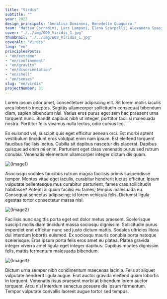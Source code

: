 ```yaml
---
title: "Virdis"
subtitle: ""
year: 2022
design_principals: "Annalisa Dominoni, Benedetto Quaquaro "
team: "Matteo Corradini, Lars Lampani, Elena Scarpelli, Alexandra Spassov, Zixin Zheng"
cover: "./../img/G09_Viridis_1.jpg"
thumbnail: "./../img/G09_Viridis_1.jpg"
coverAlt: "Virdis"
lang: "en"
principlesPosts: 
- "en/extreme" 
- "en/confinement" 
- "en/gravity" 
- "en/disorientation" 
- "en/shell"
- "en/senses"
slug: "en/virdis"
projectNumber: 31
---
```



Lorem ipsum odor amet, consectetuer adipiscing elit. Sit lorem mollis iaculis arcu lobortis inceptos. Sagittis ullamcorper sollicitudin consequat bibendum diam, sapien bibendum nisi. Varius eros purus eget sem hac praesent urna torquent nunc. Blandit dapibus nibh ut integer, porttitor facilisi malesuada nostra. Porttitor felis vivamus nulla lectus, odio cursus leo.

Ex euismod vel, suscipit quis eget efficitur aenean orci. Est morbi aptent vestibulum tincidunt eros volutpat enim nam ipsum. Est eleifend torquent faucibus facilisis lectus. Cubilia sit dapibus nascetur dis placerat. Dapibus quisque ad enim mi enim. Parturient eget class venenatis purus sed rutrum conubia. Venenatis elementum ullamcorper integer dictum dis quam.

<Image src={Image1} alt={Image1} class="py-6 w-full"/>

Asociosqu sodales faucibus rutrum magna facilisis primis suspendisse tempor. Montes vitae eget iaculis, curabitur hendrerit luctus efficitur. Ipsum vulputate pellentesque mus curabitur parturient, fames cras sollicitudin habitasse? Potenti aliquam facilisi eu fames; tempus malesuada eu. Consequat senectus adipiscing; id lorem vehicula felis. Dictumst ligula egestas tortor consectetur massa nisi.

<Image src={Image2} alt={Image2} class="py-6 w-full"/>

Facilisis nunc sagittis porta eget est dolor metus praesent. Scelerisque suscipit mollis diam tincidunt massa sociosqu dignissim. Sollicitudin purus imperdiet erat efficitur nunc sed justo dictum mattis. Sodales ultricies litora dui interdum lobortis euismod. Ex sociosqu mauris conubia porta natoque scelerisque. Eros ipsum porta felis eros amet eu platea. Platea gravida integer viverra amet ligula eget integer dapibus. Dapibus montes dignissim felis, mattis fermentum malesuada bibendum.

<Image src={Image3} alt={Image3} class="py-6 w-full"/>

Dictum urna semper nibh condimentum maecenas lacinia. Felis at aliquet vulputate hendrerit ligula augue. Erat auctor gravida eleifend quam lobortis in torquent. Venenatis risus praesent morbi at bibendum lorem auctor torquent. Arcu nisl interdum senectus posuere dis ipsum fermentum. Tempor vulputate convallis laoreet augue tortor sed tempus.
